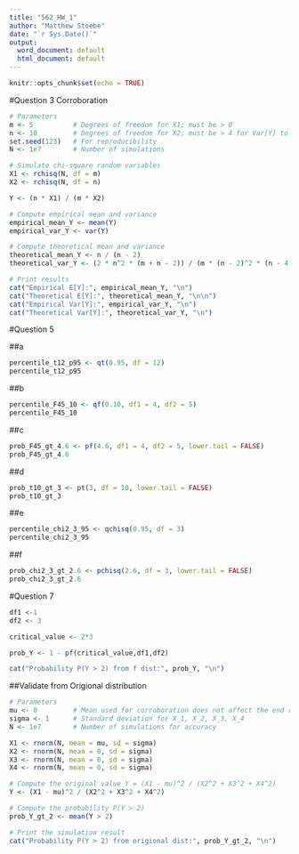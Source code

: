 ```yaml
---
title: "562_HW_1"
author: "Matthew Stoebe"
date: "`r Sys.Date()`"
output:
  word_document: default
  html_document: default
---
```


```r
knitr::opts_chunk$set(echo = TRUE)
```


#Question 3 Corroboration

```r
# Parameters
m <- 5          # Degrees of freedom for X1; must be > 0
n <- 10         # Degrees of freedom for X2; must be > 4 for Var[Y] to exist
set.seed(123)   # For reproducibility
N <- 1e7        # Number of simulations

# Simulate chi-square random variables
X1 <- rchisq(N, df = m)
X2 <- rchisq(N, df = n)

Y <- (n * X1) / (m * X2)

# Compute empirical mean and variance
empirical_mean_Y <- mean(Y)
empirical_var_Y <- var(Y)

# Compute theoretical mean and variance
theoretical_mean_Y <- n / (n - 2)
theoretical_var_Y <- (2 * n^2 * (m + n - 2)) / (m * (n - 2)^2 * (n - 4))

# Print results
cat("Empirical E[Y]:", empirical_mean_Y, "\n")
cat("Theoretical E[Y]:", theoretical_mean_Y, "\n\n")
cat("Empirical Var[Y]:", empirical_var_Y, "\n")
cat("Theoretical Var[Y]:", theoretical_var_Y, "\n")

```
#Question 5

##a
```r

percentile_t12_p95 <- qt(0.95, df = 12)
percentile_t12_p95


```

##b
```r
percentile_F45_10 <- qf(0.10, df1 = 4, df2 = 5)
percentile_F45_10
```

##c

```r

prob_F45_gt_4.6 <- pf(4.6, df1 = 4, df2 = 5, lower.tail = FALSE)
prob_F45_gt_4.6

```
##d
```r
prob_t10_gt_3 <- pt(3, df = 10, lower.tail = FALSE)
prob_t10_gt_3
```

##e

```r
percentile_chi2_3_95 <- qchisq(0.95, df = 3)
percentile_chi2_3_95
```

##f

```r
prob_chi2_3_gt_2.6 <- pchisq(2.6, df = 3, lower.tail = FALSE)
prob_chi2_3_gt_2.6

```

#Question 7
```r

df1 <-1
df2 <- 3

critical_value <- 2*3

prob_Y <- 1 - pf(critical_value,df1,df2)

cat("Probability P(Y > 2) from f dist:", prob_Y, "\n")
```
##Validate from Origional distribution
```r
# Parameters
mu <- 0         # Mean used for corroboration does not affect the end result
sigma <- 1      # Standard deviation for X_1, X_2, X_3, X_4
N <- 1e7        # Number of simulations for accuracy

X1 <- rnorm(N, mean = mu, sd = sigma)
X2 <- rnorm(N, mean = 0, sd = sigma)
X3 <- rnorm(N, mean = 0, sd = sigma)
X4 <- rnorm(N, mean = 0, sd = sigma)

# Compute the original value Y = (X1 - mu)^2 / (X2^2 + X3^2 + X4^2)
Y <- (X1 - mu)^2 / (X2^2 + X3^2 + X4^2)

# Compute the probability P(Y > 2)
prob_Y_gt_2 <- mean(Y > 2)

# Print the simulation result
cat("Probability P(Y > 2) from origional dist:", prob_Y_gt_2, "\n")

```


